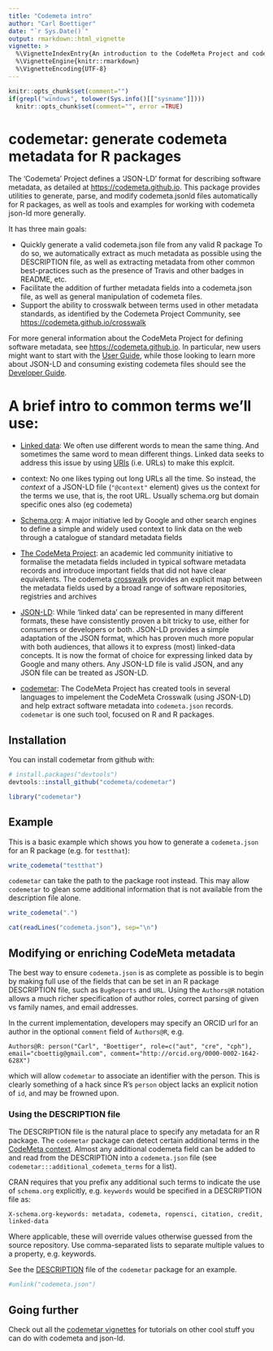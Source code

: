 ```yaml
---
title: "Codemeta intro"
author: "Carl Boettiger"
date: "`r Sys.Date()`"
output: rmarkdown::html_vignette
vignette: >
  %\VignetteIndexEntry{An introduction to the CodeMeta Project and codemetar package}
  %\VignetteEngine{knitr::rmarkdown}
  %\VignetteEncoding{UTF-8}
---
```



```r
knitr::opts_chunk$set(comment="")
if(grepl("windows", tolower(Sys.info()[["sysname"]])))
  knitr::opts_chunk$set(comment="", error =TRUE)
```



# codemetar: generate codemeta metadata for R packages


The 'Codemeta' Project defines a 'JSON-LD' format for describing software metadata,
as detailed at <https://codemeta.github.io>.
This package provides utilities to generate, parse, and modify codemeta.jsonld
files automatically for R packages, as well as tools and examples for working
with codemeta json-ld more generally.

It has three main goals:

- Quickly generate a valid codemeta.json file from any valid R package
  To do so, we automatically extract as much metadata as possible using
  the DESCRIPTION file, as well as extracting metadata from other common
  best-practices such as the presence of Travis and other badges in README, etc.
- Facilitate the addition of further metadata fields into a codemeta.json
  file, as well as general manipulation of codemeta files.
- Support the ability to crosswalk between terms used in other metadata standards,
  as identified by the Codemeta Project Community, see <https://codemeta.github.io/crosswalk>


For more general information about the CodeMeta Project for defining software metadata, see <https://codemeta.github.io>.  In particular, new users might want to start with the [User Guide](https://codemeta.github.io/user-guide/), while those looking to learn more about JSON-LD and consuming existing codemeta files should see the [Developer Guide](https://codemeta.github.io/developer-guide/).   


# A brief intro to common terms we'll use:


- [Linked data](https://en.wikipedia.org/wiki/Linked_data): We often use different words to mean the same thing. And sometimes the same word to mean different things.  Linked data seeks to address this issue by using [URIs](https://en.wikipedia.org/wiki/Uniform_Resource_Identifier) (i.e. URLs) to make this explcit.

- context: No one likes typing out long URLs all the time.  So instead, the *context* of a JSON-LD file (`"@context"` element) gives us the context for the terms we use, that is, the root URL.  Usually schema.org but domain specific ones also (eg codemeta)

- [Schema.org](http://schema.org): A major initiative led by Google and other search engines to define a simple and widely used context to link data on the web through a catalogue of standard metadata fields

- [The CodeMeta Project](http://codemeta.github.io): an academic led community initiative to formalise the metadata fields included in typical software metadata records and introduce important fields that did not have clear equivalents. The codemeta [crosswalk](https://codemeta.github.io/crosswalk) provides an explicit map between the metadata fields used by a broad range of software repositories, registries and archives

- [JSON-LD](https://json-ld.org): While 'linked data' can be represented in many different formats, these have consistently proven a bit tricky to use, either for consumers or developers or both.  JSON-LD provides a simple adaptation of the JSON format, which has proven much more popular with both audiences, that allows it to express (most) linked-data concepts.  It is now the format of choice for expressing linked data by Google and many others.  Any JSON-LD file is valid JSON, and any JSON file can be treated as JSON-LD.  

- [codemetar](https://codemeta.github.io/codemetar): The CodeMeta Project has created tools in several languages to impelement the CodeMeta Crosswalk (using JSON-LD) and help extract software metadata into `codemeta.json` records.  `codemetar` is one such tool, focused on R and R packages.


## Installation

You can install codemetar from github with:

```r
# install.packages("devtools")
devtools::install_github("codemeta/codemetar")
```

```r
library("codemetar")
```

## Example

This is a basic example which shows you how to generate a `codemeta.json` for an R package (e.g. for `testthat`):

```r
write_codemeta("testthat")
```

`codemetar` can take the path to the package root instead.  This may allow `codemetar` to glean some additional information that is not available from the description file alone.  

```r
write_codemeta(".")
```

```r
cat(readLines("codemeta.json"), sep="\n")
```

## Modifying or enriching CodeMeta metadata

The best way to ensure `codemeta.json` is as complete as possible is to begin by making full use of the fields that can be set in an R package DESCRIPTION file, such as `BugReports` and `URL`.  Using the `Authors@R` notation allows a much richer specification of author roles, correct parsing of given vs family names, and email addresses. 

In the current implementation, developers may specify an ORCID url for an author in the optional `comment` field of `Authors@R`, e.g.

```
Authors@R: person("Carl", "Boettiger", role=c("aut", "cre", "cph"), email="cboettig@gmail.com", comment="http://orcid.org/0000-0002-1642-628X")
```

which will allow `codemetar` to associate an identifier with the person.  This is clearly something of a hack since R's `person` object lacks an explicit notion of `id`, and may be frowned upon.  






### Using the DESCRIPTION file

The DESCRIPTION file is the natural place to specify any metadata for an R package.  The `codemetar` package can detect certain additional terms in the [CodeMeta context](https://codemeta.github.io/terms).  Almost any additional codemeta field can be added to and read from the DESCRIPTION into a `codemeta.json` file (see `codemetar:::additional_codemeta_terms` for a list).  

CRAN requires that you prefix any additional such terms to indicate the use of `schema.org` explicitly, e.g. `keywords` would be specified in a DESCRIPTION file as:

```
X-schema.org-keywords: metadata, codemeta, ropensci, citation, credit, linked-data
```




Where applicable, these will override values otherwise guessed from the source repository.  Use comma-separated lists to separate multiple values to a property, e.g. keywords.  

See the [DESCRIPTION](https://github.com/codemeta/codemetar/blob/master/DESCRIPTION) file of the `codemetar` package for an example.  

```r
#unlink("codemeta.json")
```


## Going further

Check out all the [codemetar vignettes](https://codemeta.github.io/codemetar/articles/index.html) for tutorials on other cool stuff you can do with codemeta and json-ld.  

